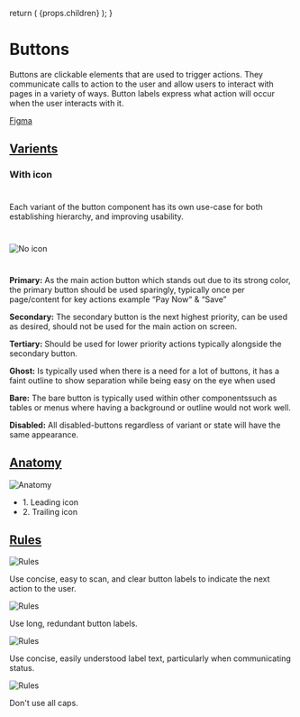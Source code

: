 

  return (
    <Layout
      title="Design"
      sideNav="design"
      editPageRoute="design/components/buttons"
      shouldIncludePageIndex
    >
      {props.children}
    </Layout>
  );
}

# Buttons

<IntroText>
  Buttons are clickable elements that are used to trigger actions. They
  communicate calls to action to the user and allow users to interact with pages
  in a variety of ways. Button labels express what action will occur when the
  user interacts with it.
</IntroText>

[Figma](<https://www.figma.com/file/W3hxWj6VZydNaNGJSGxRsV/TableKit-Components-(3.0)?node-id=1635%3A4921>)

## [Varients](website/src/design/components/buttons.html#varients)

### With icon

#

Each variant of the button component has its own use-case for both establishing hierarchy, and improving usability.

#

![No icon](/static/img/components/button-varients.png 'Badges with no icon')

#

**Primary:**
As the main action button which stands out due to its strong color, the primary button should be used sparingly, typically once per page/content for key actions example “Pay Now“ & “Save”

**Secondary:**
The secondary button is the next highest priority, can be used as desired, should not be used for the main action on screen.

**Tertiary:**
Should be used for lower priority actions typically alongside the secondary button.

**Ghost:**
Is typically used when there is a need for a lot of buttons, it has a faint outline to show separation while being easy on the eye when used

**Bare:**
The bare button is typically used within other componentssuch as tables or menus where having a background or outline would not work well.

**Disabled:**
All disabled-buttons regardless of variant or state will have the same appearance.

## [Anatomy](website/src/design/components/buttons.html#anatomy)

<ImageWrap>

![Anatomy](/static/img/components/button-anatomy-1.svg 'Anatomy of the badge component')

</ImageWrap>

<ul>
  <li>1. Leading icon</li>
  <li>2. Trailing icon</li>
</ul>

## [Rules](website/src/design/components/badges.html#rules)

<TwoCol>
<div>
  <ImageWrap>

![Rules](/static/img/components/button-rules-1.svg 'Button rules #1')

  </ImageWrap>

  <Rule>
    Use concise, easy to scan, and clear button labels to indicate the next action to the user.
  </Rule>
</div>
<div>
  <ImageWrap>

![Rules](/static/img/components/button-rules-2.svg 'Button rules #2')

  </ImageWrap>

  <Rule data-variant='error'>
    Use long, redundant button labels.
  </Rule>
</div>

<div>
  <ImageWrap>

![Rules](/static/img/components/button-rules-3.svg 'Button rules #3')

  </ImageWrap>

  <Rule>
    Use concise, easily understood label text, particularly when communicating status.
  </Rule>
</div>

<div>
  <ImageWrap>

![Rules](/static/img/components/button-rules-4.svg 'Button rules #4')

  </ImageWrap>

  <Rule data-variant='error'>
   Don't use all caps.
  </Rule>
</div>
</TwoCol>
